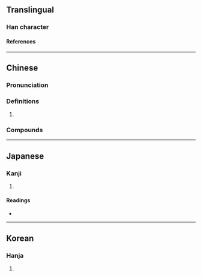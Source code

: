 {{character info}}
==Translingual==

===Han character===
{{Han char|rn=96|rad=玉|as=06|sn=10|four=19111|canj=MGFMU|ids=⿰𤣩光}}

====References====
{{Han ref|kx=0730.160|dkj=20942|dj=1142.020|hdz=21111.020|uh=73D6}}

----

==Chinese==
{{zh-forms}}

===Pronunciation===
{{zh-pron
|m=guāng
|cat=
}}

===Definitions===
{{zh-hanzi}}

# {{zh-used|珖琯||珖瑯}}

===Compounds===
{{zh-der|珖瑯|珖琯}}

----

==Japanese==

===Kanji===
{{ja-kanji|grade=|rs=玉06}}

# {{rfdef|ja|sort=玉06}}

====Readings====
* {{ja-readings|on=[[こう]] (kō)|kun=[[たま]] (tama)}}

----

==Korean==

===Hanja===
{{ko-hanja|hangeul=광|eumhun=|rv=gwang|mr=kwang|y=kwang}}

# {{rfdef|ko|sort=玉06}}